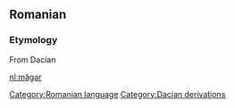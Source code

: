 == Romanian ==
=== Etymology ===
From Dacian

{{substub}}
[[Category:Romanian language]]
[[Category:Dacian derivations]]

[[nl:măgar]]
